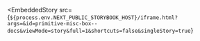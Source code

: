 
<EmbeddedStory
  src={`${process.env.NEXT_PUBLIC_STORYBOOK_HOST}/iframe.html?args=&id=primitive-misc-box--docs&viewMode=story&full=1&shortcuts=false&singleStory=true`}
></EmbeddedStory>